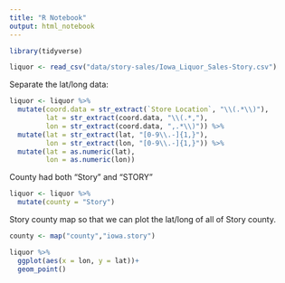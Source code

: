 ```yaml
---
title: "R Notebook"
output: html_notebook
---
```


```r
library(tidyverse)

liquor <- read_csv("data/story-sales/Iowa_Liquor_Sales-Story.csv")
```

Separate the lat/long data:

```r
liquor <- liquor %>%
  mutate(coord.data = str_extract(`Store Location`, "\\(.*\\)"),
         lat = str_extract(coord.data, "\\(.*,"),
         lon = str_extract(coord.data, ",.*\\)")) %>%
  mutate(lat = str_extract(lat, "[0-9\\.-]{1,}"),
         lon = str_extract(lon, "[0-9\\.-]{1,}")) %>%
  mutate(lat = as.numeric(lat),
         lon = as.numeric(lon))
```

County had both "Story" and "STORY"
```r
liquor <- liquor %>%
  mutate(county = "Story")
```

Story county map so that we can plot the lat/long of all of Story county.
```r
county <- map("county","iowa.story")
```

```r
liquor %>%
  ggplot(aes(x = lon, y = lat))+
  geom_point()


```

